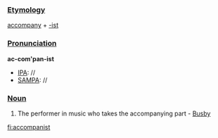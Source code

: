 ===[[Etymology]]===
[[accompany]] + [[-ist]]
===[[Pronunciation]]===
'''ac-com'pan-ist'''
*[[IPA]]: //
*[[SAMPA]]: //
===[[Noun]]===
#The performer in music who takes the accompanying part - [[Busby]]

[[fi:accompanist]]